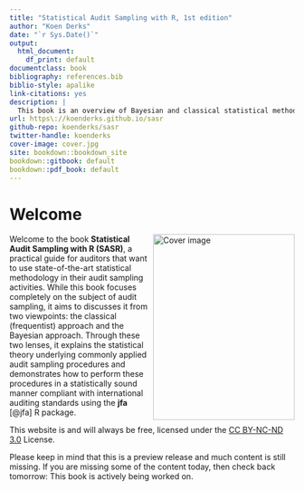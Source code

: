 ```yaml
---
title: "Statistical Audit Sampling with R, 1st edition"
author: "Koen Derks"
date: "`r Sys.Date()`"
output:
  html_document:
    df_print: default
documentclass: book
bibliography: references.bib 
biblio-style: apalike
link-citations: yes
description: |
  This book is an overview of Bayesian and classical statistical methodology for audit sampling.
url: https\://koenderks.github.io/sasr
github-repo: koenderks/sasr
twitter-handle: koenderks
cover-image: cover.jpg
site: bookdown::bookdown_site
bookdown::gitbook: default
bookdown::pdf_book: default
---
```


# Welcome {-}

<img src="cover.jpg" width="250" height="328" align="right" alt="Cover image" />

Welcome to the book **Statistical Audit Sampling with R (SASR)**, a practical
guide for auditors that want to use state-of-the-art statistical methodology in
their audit sampling activities. While this book focuses completely on the
subject of audit sampling, it aims to discusses it from two viewpoints: the
classical (frequentist) approach and the Bayesian approach. Through these two
lenses, it explains the statistical theory underlying commonly applied audit
sampling procedures and demonstrates how to perform these procedures in a
statistically sound manner compliant with international auditing standards using
the **jfa** [@jfa] R package.

This website is and will always be free, licensed under the 
[CC BY-NC-ND 3.0](http://creativecommons.org/licenses/by-nc-nd/3.0/us/) License.

Please keep in mind that this is a preview release and much content is still
missing. If you are missing some of the content today, then check back
tomorrow: This book is actively being worked on.
